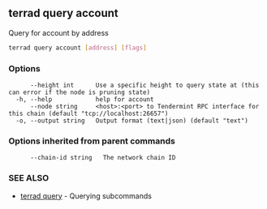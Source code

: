 ## terrad query account

Query for account by address

```sh Terrad
terrad query account [address] [flags]
```

### Options

```
      --height int      Use a specific height to query state at (this can error if the node is pruning state)
  -h, --help            help for account
      --node string     <host>:<port> to Tendermint RPC interface for this chain (default "tcp://localhost:26657")
  -o, --output string   Output format (text|json) (default "text")
```

### Options inherited from parent commands

```
      --chain-id string   The network chain ID
```

### SEE ALSO

* [terrad query](terrad_query.md)	 - Querying subcommands


